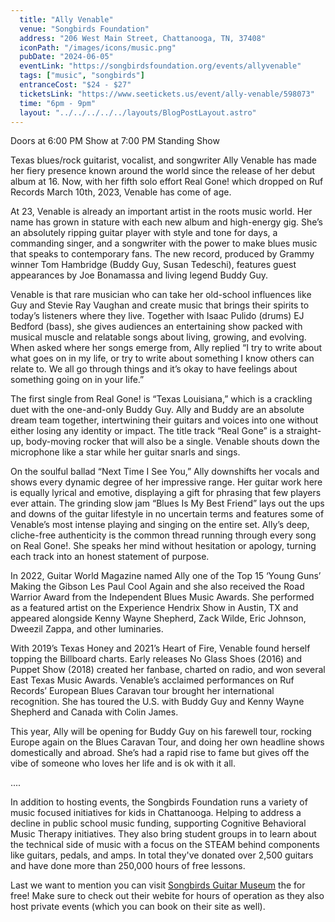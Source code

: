 ```yaml
---
  title: "Ally Venable"
  venue: "Songbirds Foundation"
  address: "206 West Main Street, Chattanooga, TN, 37408"
  iconPath: "/images/icons/music.png"
  pubDate: "2024-06-05"
  eventLink: "https://songbirdsfoundation.org/events/allyvenable"
  tags: ["music", "songbirds"]
  entranceCost: "$24 - $27"
  ticketsLink: "https://www.seetickets.us/event/ally-venable/598073"
  time: "6pm - 9pm"
  layout: "../../../../../layouts/BlogPostLayout.astro"
---
```


Doors at 6:00 PM
Show at 7:00 PM
Standing Show

Texas blues/rock guitarist, vocalist, and songwriter Ally Venable has made her fiery presence known around the world since the release of her debut album at 16. Now, with her fifth solo effort Real Gone! which dropped on Ruf Records March 10th, 2023, Venable has come of age.  

At 23, Venable is already an important artist in the roots music world. Her name has grown in stature with each new album and high-energy gig. She’s an absolutely ripping guitar player with style and tone for days, a commanding singer, and a songwriter with the power to make blues music that speaks to contemporary fans. The new record, produced by Grammy winner Tom Hambridge (Buddy Guy, Susan Tedeschi), features guest appearances by Joe Bonamassa and living legend Buddy Guy.  

Venable is that rare musician who can take her old-school influences like Guy and Stevie Ray Vaughan and create music that brings their spirits to today’s listeners where they live. Together with Isaac Pulido (drums) EJ Bedford (bass), she gives audiences an entertaining show packed with musical muscle and relatable songs about living, growing, and evolving. When asked where her songs emerge from, Ally replied “I try to write about what goes on in my life, or try to write about something I know others can relate to. We all go through things and it’s okay to have feelings about something going on in your life.”  

The first single from Real Gone! is “Texas Louisiana,” which is a crackling duet with the one-and-only Buddy Guy. Ally and Buddy are an absolute dream team together, intertwining their guitars and voices into one without either losing any identity or impact. The title track “Real Gone” is a straight-up, body-moving rocker that will also be a single. Venable shouts down the microphone like a star while her guitar snarls and sings.  

On the soulful ballad “Next Time I See You,” Ally downshifts her vocals and shows every dynamic degree of her impressive range. Her guitar work here is equally lyrical and emotive, displaying a gift for phrasing that few players ever attain. The grinding slow jam “Blues Is My Best Friend” lays out the ups and downs of the guitar lifestyle in no uncertain terms and features some of Venable’s most intense playing and singing on the entire set. Ally’s deep, cliche-free authenticity is the common thread running through every song on Real Gone!. She speaks her mind without hesitation or apology, turning each track into an honest statement of purpose.  

In 2022, Guitar World Magazine named Ally one of the Top 15 ‘Young Guns’ Making the Gibson Les Paul Cool Again and she also received the Road Warrior Award from the Independent Blues Music Awards. She performed as a featured artist on the Experience Hendrix Show in Austin, TX and appeared alongside Kenny Wayne Shepherd, Zack Wilde, Eric Johnson, Dweezil Zappa, and other luminaries.  

With 2019’s Texas Honey and 2021’s Heart of Fire, Venable found herself topping the Billboard charts. Early releases No Glass Shoes (2016) and Puppet Show (2018) created her fanbase, charted on radio, and won several East Texas Music Awards. Venable’s acclaimed performances on Ruf Records’ European Blues Caravan tour brought her international recognition. She has toured the U.S. with Buddy Guy and Kenny Wayne Shepherd and Canada with Colin James. 

This year, Ally will be opening for Buddy Guy on his farewell tour, rocking Europe again on the Blues Caravan Tour, and doing her own headline shows domestically and abroad. She’s had a rapid rise to fame but gives off the vibe of someone who loves her life and is ok with it all.  

....

In addition to hosting events, the Songbirds Foundation runs a variety of music focused initiatives for kids in Chattanooga. Helping to address a decline in public school music funding, supporting Cognitive Behavioral Music Therapy initiatives. They also bring student groups in to learn about the technical side of music with a focus on the STEAM behind components like guitars, pedals, and amps. In total they've donated over 2,500 guitars and have done more than 250,000 hours of free lessons. 

Last we want to mention you can visit <a href="https://songbirdsfoundation.org/museum/" target="_blank">Songbirds Guitar Museum</a> the for free! Make sure to check out their webite for hours of operation as they also host private events (which you can book on their site as well).